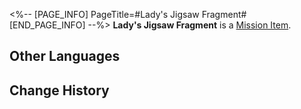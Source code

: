 <%-- [PAGE_INFO]
PageTitle=#Lady's Jigsaw Fragment#
[END_PAGE_INFO] --%>
{{Item Infobox
|id          = 140475
|image       = Item Lady's Jigsaw Fragment.png{{subst:void|<!--$UPLOAD:<<SpriteOutput/ItemFigures/140400.png>-<Item Lady's Jigsaw Fragment.png>-<Item Icons>>-->}}
|type        = Mission Item
|invCategory = Missions
|rarity      = 3
|effect      = 
|description = This fragment appears to have been a part of a certain Dream Jigsaw.<br />You can feel from it a mixture of yearning and anticipation for the future.
}}
'''Lady's Jigsaw Fragment''' is a [[Mission Item]].

==Other Languages==
{{Other Languages
|en   = Lady's Jigsaw Fragment
|zhs  = 淑女的筑梦碎片
|zht  = 淑女的築夢碎片
|ja   = マダムのドリームメイクパズルの欠片
|ko   = 레이디의 꿈 건축 조각
|es   = Fragmento del rompecabezas de Dama
|fr   = Fragment émotionnel de Lady
|ru   = Фрагмент мозаики Девицы
|th   = ชิ้นส่วนสร้างฝันของคุณผู้หญิง
|vi   = Mảnh Ghép Xây Mộng Của Thục Nữ
|de   = Puzzleteil der Lady
|id   = Serpihan Mimpi Wanita Anggun
|pt   = Fragmento de Quebra-Cabeça da Senhorita
}}

==Change History==
{{Change History|2.1}}